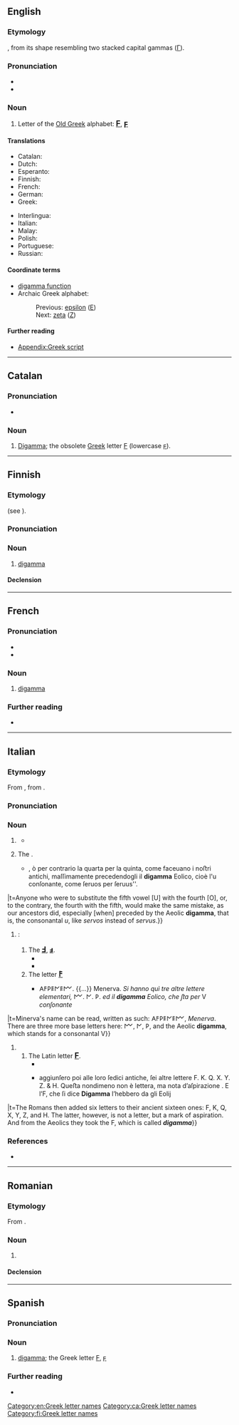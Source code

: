 {{also|Digamma}}
==English==
{{wikipedia}}

===Etymology===
{{prefix|en|di|gamma}}, from its shape resembling two stacked capital gammas ([[Γ]]).

===Pronunciation===
* {{IPA|en|/daɪˈɡæmə/}}
* {{rhymes|en|æmə|s=3}}

===Noun===
{{en-noun}}

# Letter of the [[w:Old Greek|Old Greek]] alphabet: <big><b>[[Ϝ]]</b></big>, <big><b>[[ϝ]]</b></big>

====Translations====
{{trans-top|letter of the Old Greek alphabet}}
* Catalan: {{t|ca|digamma|f}}
* Dutch: {{t|nl|digamma|m|f}}
* Esperanto: {{t+|eo|digamo}}
* Finnish: {{t+|fi|digamma}}
* French: {{t+|fr|digamma|m}}
* German: {{t+|de|Digamma|n}}
* Greek: {{t+|el|δίγαμμα|n}}
{{trans-mid}}
* Interlingua: {{t|ia|digamma}}
* Italian: {{t|it|digamma}}
* Malay: {{t|ms|digama}}
* Polish: {{t+|pl|digamma}}
* Portuguese: {{t|pt|digama|m}}
* Russian: {{t+|ru|дига́мма|f}}
{{trans-bottom}}

====Coordinate terms====
* [[digamma function]]
* Archaic Greek alphabet:
*: Previous: [[epsilon]] ([[Ε]])
*: Next: [[zeta]] ([[Ζ]])

====Further reading====
* [[Appendix:Greek script]]

[[Category:en:Greek letter names]]

----

==Catalan==

===Pronunciation===
* {{ca-IPA}}

===Noun===
{{ca-noun|f}}

# [[digamma#English|Digamma]]; the obsolete [[Appendix:Greek script|Greek]] letter [[Ϝ]] (lowercase [[ϝ]]).

[[Category:ca:Greek letter names]]

----

==Finnish==
{{wikipedia|lang=fi}}

===Etymology===
{{internationalism|fi}} (see {{cog|en|digamma}}).

===Pronunciation===
{{fi-pronunciation}}

===Noun===
{{fi-noun}}

# [[#English|digamma]]

====Declension====
{{fi-decl-kala|digamm|||a}}

[[Category:fi:Greek letter names]]

----

==French==

===Pronunciation===
* {{fr-IPA}}
* {{audio|fr|LL-Q150 (fra)-WikiLucas00-digamma.wav|Audio}}

===Noun===
{{fr-noun|m|#}}

# [[#English|digamma]] {{gloss|Greek letter}}

===Further reading===
* {{R:TLFi}}

{{C|fr|Greek letter names}}

----

==Italian==

===Etymology===
From {{bor|it|la|digamma}}, from {{der|it|grc|δίγαμμα|lit=double [[gamma]]}}.

===Pronunciation===
{{it-pr|digàmma}}

===Noun===
{{it-noun|m|#}}
{{wikipedia|lang=it}}
# {{l|en|digamma}} {{gl|Old Greek letter <big>'''[[Ϝ]]'''</big>, <big>'''[[ϝ]]'''</big>}}
#* {{quote-book
|it
|year=1734
|author=Giovanni Stefano Granara
|title=Dell’antichità ed origine di Roma - Dissertazione istorica
|url=https://books.google.it/books?id=X7JWD2vOuMEC&newbks=1&newbks_redir=0&hl=it&pg=PP7#v=onepage&q&f=false
|location=Venice
|publisher=Giammaria Lazzarone
|chapter=Capitolo ⅩⅩⅦ
|chapterurl=https://books.google.it/books?id=X7JWD2vOuMEC&newbks=1&newbks_redir=0&hl=it&pg=PA425#v=onepage&q&f=false
|page=428
|pageurl=https://books.google.it/books?id=X7JWD2vOuMEC&newbks=1&newbks_redir=0&hl=it&pg=PA428#v=onepage&q&f=false
|text=il '''digamma''' non ſolamente in vece dello ſpirito aſpro ſi usò, ma in vece uſoſſi eziandio di quello, che ''ſpirito dolce'' dir ſi potrebbe
|t=The '''digamma''' was not only used in place of the rough breathing, but it was also used in place of that which could be called ''smooth breathing''}}
# {{lb|it|archaic|phonetics}} The {{l|en|semivowel}} {{IPAchar|/u̯/}}.
#* {{quote-book
|it
|year=1596
|author=Giovanni Battista Vangelista
|title=Discorsi grammaticali
|url=https://books.google.it/books?id=rbGkK09KcwEC&newbks=1&newbks_redir=0&hl=it&pg=PA1#v=onepage&q&f=false
|chapter=Della diffinitione, & diuiſione del barbariſmo, & del ſoleciſmo, & della deriuatione de i loro nomi
|chapterurl=https://books.google.it/books?id=rbGkK09KcwEC&newbks=1&newbks_redir=0&hl=it&pg=PA103-IA1#v=onepage&q&f=false
|page=106
|pageurl=https://books.google.it/books?id=rbGkK09KcwEC&newbks=1&newbks_redir=0&hl=it&pg=PA106#v=onepage&q&f=false
|text=''nel medeſimo errore caderebbe, chi poneſſe, ò la quinta vocale per la quarta {{...}}, ò per contrario la quarta per la quinta, come faceuano i noﬅri antichi, maſſimamente precedendogli il '''digamma''' Eolico, cioè l'u conſonante, come ſeruos per ſeruus''.
|t=Anyone who were to substitute the fifth vowel [U] with the fourth [O], or, to the contrary, the fourth with the fifth, would make the same mistake, as our ancestors did, especially [when] preceded by the Aeolic '''digamma''', that is, the consonantal ''u'', like ''servos'' instead of ''servus''.}}
# {{lb|it|obsolete}} {{n-g|A letter akin to digamma}}:
## The {{w|Claudian letters|Claudian letter}} <big>'''[[Ⅎ]]'''</big>, <big>'''[[ⅎ]]'''</big>.
##* {{quote-book
|it
|year=1600
|author=Bernardo Davanzati Bostìchi, transl.
|authorlink=Bernardo Davanzati
|title=L'impero di Tiberio Cesare
|location=Florence
|publisher=Filippo Giunti
|url=https://books.google.it/books?id=wN_pqK6E7FwC&newbks=1&newbks_redir=0&hl=it&pg=PP5#v=onepage&q&f=false
|original=Annales
|by={{w|Tacitus|Publius Cornelius Tacitus}}
|chapter=Postille al testo
|trans-chapter=Marginalia
|chapterurl=https://books.google.it/books?id=wN_pqK6E7FwC&newbks=1&newbks_redir=0&hl=it&pg=PA176-IA1#v=onepage&q&f=false
|page=176
|pageurl=https://books.google.it/books?id=wN_pqK6E7FwC&newbks=1&newbks_redir=0&hl=it&pg=PA176-IA4#v=onepage&q&f=false
|section=Postilla 2. 34
|text=''a Claudio Imperadore non riuſcì d’aiutare di tre lettere il Romano. anzi furono sì ſcacciate, che non ci rimane notizia ſe non del '''digamma''' Eolico''
|t=Emperor Claudius did not manage to help Latin with the three letters. In fact, they were so adversed that no trace is left of them, except for the Aeolic '''digamma'''}}
##* {{quote-book
|it
|year=1625
|author=Antonio Agostini
|authorlink=Antonio Agustín y Albanell
|title=Dialoghi di D. Antonio Agostini Intorno alle Medaglie, Inſcrittioni, & altre Antichità
|url=https://books.google.it/books?id=h8qKov0pqd0C&newbks=1&newbks_redir=0&hl=it&pg=PP3#v=onepage&q&f=false
|chapter=Secondo dialogo - Annona
|page=70
|pageurl=https://books.google.it/books?id=h8qKov0pqd0C&newbks=1&newbks_redir=0&hl=it&pg=PA70#v=onepage&q&f=false
|text=A. Scriue Suetonio che l’Imperadore Tiberio Claudio aggiunſe certe lettere che mancauano alla pronuntia latina, ſi caua ciò dalle inſcrittioni dell’iﬅeſſo tempo, che vna d’eſſe in luogo della V, conſonante hà queﬅo vncino Ⅎ, ſi che ſcriuendo ''locauit'' metteuano LOCAℲIT.</br>B. Perchè ſi dice egli '''digamma'''?</br>A. Perchè la ſua figura è fatta di due gamme, che ſono la terza lettera de’ Greci, che ſi fa di queﬅa maniera Γ.
|t=- Suetonius writes that emperor Tiberius Claudius added some letters that the pronunciation of Latin lacked. It can be surmised by the inscriptions of that time that one of them, instead of the consonantal V, is this hooked Ⅎ, such that ''locavit'' is written LOCAℲIT.</br>- Why is it called '''digamma'''?</br>- Because it looks like two gammas, which are the third letter of the Greeks, which is written like this: Γ.}}
## The {{w|Old Italic script|Old Italic}} letter <big>'''[[𐌅]]'''</big>
##* {{quote-book
|it
|year=1737
|year_published=1742
|author=Anton Maria Albizzini
|title=Difesa dell’alfabeto degli antichi toscani
|url=https://books.google.it/books?id=NtaqCDYFQXsC&newbks=1&newbks_redir=0&hl=it&pg=PR1#v=onepage&q&f=false
|page=ⅭⅩⅬⅨ–ⅭⅬ
|pageurl=https://books.google.it/books?id=NtaqCDYFQXsC&newbks=1&newbks_redir=0&hl=it&pg=PR150#v=onepage&q&f=false
|text=''ſi legge il nome di'' Minerva, ''così ſcritto'' {{...}} 𐌀𐌅𐌓𐌄𐌍𐌄𐌌. {{...}} Menerva. ''Si hanno quì tre altre lettere elementari,'' 𐌌. 𐌍. 𐌓. ''ed il '''digamma''' Eolico, che ﬅa per'' V ''conſonante''
|t=Minerva's name can be read, written as such: 𐌀𐌅𐌓𐌄𐌍𐌄𐌌, ''Menerva''. There are three more base letters here: 𐌌, 𐌍, 𐌓, and the Aeolic '''digamma''', which stands for a consonantal V}}
## The Latin letter <big>'''[[F]]'''</big>.
##* {{quote-book
|it
|year=1600
|author=Bartolomeo Dionigi, transl.
|title=Historia delle vite dei pontefici
|url=https://books.google.it/books?id=TEMNeaRPeYoC&newbks=1&newbks_redir=0&hl=it&pg=RA4-PA1#v=onepage&q&f=false
|original=Liber de vita Christi ac omnium pontificum
|by={{w|Bartolomeo Platina}}
|chapter=Sisto 	Ⅴ. Pont. ⅭⅭⅩⅩⅩⅠ
|trans-chapter=Sixtus Ⅴ, 231<sup>st</sup> Pope
|chapterurl=https://books.google.it/books?id=TEMNeaRPeYoC&newbks=1&newbks_redir=0&hl=it&pg=RA4-PA312#v=onepage&q&f=false
|page=318
|pageurl=https://books.google.it/books?id=TEMNeaRPeYoC&newbks=1&newbks_redir=0&hl=it&pg=RA4-PA318-IA1#v=onepage&q&f=false
|text=''ma à me ſi fà malageuole à credere, che Claudio ritrouaſſe la lettera F, percioche di eſſa ne fa mentione Cicerone, che fu molti anni auanti, che fuſie Claudio, anzi egli nel nono libro delle lettere ſcritte ad Attico nomina la ſua villa Formiana. Digamma, perche ella cominciaua dalla lettera F, la quale viene detta '''digamma''', eſſendo che paia che ne figuri due Γ''
|t=But it's hard for me to believe that Claudius discovered the letter F, since it's mentioned by Cicero, who lived many years before Claudius, [and] before him, in the ninth book of the letters written to Atticus, names his villa Formiana [as] ''Digamma'', because it['s name] started with the letter F, which is called '''digamma''', due to it seemingly being made of two Γ}}
##* {{quote-book
|it
|year=1680
|author=Francesco Baldelli, transl.
|title=De gli inventori delle cose
|url=https://books.google.it/books?id=jL0rAQAAMAAJ&newbks=1&newbks_redir=0&hl=it&pg=PP9#v=onepage&q&f=false
|original=De inventoribus
|by={{w|Polydore Vergil}}
|chapter=Cap. Ⅵ. Chi fu il primo che trouò le lettere ò che le recò nel Lazio, e dell’accreſciuto numero di eſse, e della varietà, della forza, e del ſuono
|trans-chapter=Chapter 6: Who was the first one to discover the letters, or that brought them to Latium; on their growing number, and on the variety of the strength and sound
|chapterurl=https://books.google.it/books?id=jL0rAQAAMAAJ&newbks=1&newbks_redir=0&hl=it&pg=PA21#v=onepage&q&f=false
|page=24
|pageurl=https://books.google.it/books?id=jL0rAQAAMAAJ&newbks=1&newbks_redir=0&hl=it&pg=PA24#v=onepage&q&f=false
|text=i Latini {{...}} aggiunſero poi alle loro ſedici antiche, ſei altre lettere F. K. Q. X. Y. Z. & H. Queﬅa nondimeno non è lettera, ma nota d’aſpirazione . E l’F, che ſi dice '''Digamma''' l’hebbero da gli Eolij
|t=The Romans then added six letters to their ancient sixteen ones: F, K, Q, X, Y, Z, and H. The latter, however, is not a letter, but a mark of aspiration. And from the Aeolics they took the F, which is called '''''digamma'''''}}

===References===
* {{R:it:Trec}}

{{C|it|Greek letter names}}

----

==Romanian==

===Etymology===
From {{bor|ro|fr|digamma}}.

===Noun===
{{ro-noun|f|-}}

# {{l|en|digamma}}

====Declension====
{{ro-noun-f|pl=-|def=digammaua|n=sg}}

----

==Spanish==

===Pronunciation===
{{es-IPA}}

===Noun===
{{es-noun|f}}

# [[#English|digamma]]; the Greek letter [[Ϝ]], [[ϝ]]

===Further reading===
* {{R:es:DRAE}}

{{C|es|Greek letter names}}